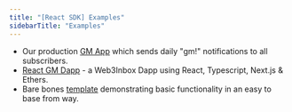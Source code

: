 ```yaml
---
title: "[React SDK] Examples"
sidebarTitle: "Examples"
---
```


- Our production [GM App](https://gm.walletconnect.com) which sends daily "gm!" notifications to all subscribers.
- [React GM Dapp](https://github.com/WalletConnect/gm-dapp) - a Web3Inbox Dapp using React, Typescript, Next.js & Ethers.
- Bare bones [template](https://github.com/WalletConnect/web3inbox-client/tree/main/apps/web) demonstrating basic functionality in an easy to base from way.
